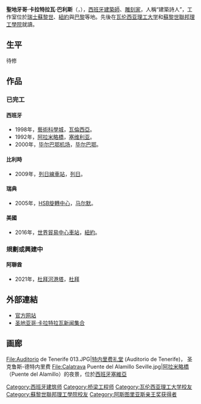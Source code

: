 {{Expand language|1=en|time=2021-12-13T19:13:17+00:00}}
{{noteTA
|T=zh-hans:圣地亚哥·卡拉特拉瓦; zh-hant:聖地牙哥·卡拉特拉瓦;
|1=zh-hans:圣地亚哥; zh-hant:聖地牙哥;
}}
{{Infobox engineer
| image               = Santiago Calatrava (cropped).jpg
| image_size          = 200
| caption             = 2010年的巴利斯
| name                = 聖地牙哥·卡拉特拉瓦·巴利斯<br>Santiago Calatrava Valls
|nationality          = {{SPA}}
|birth_date           = {{birth date and age|1951|7|28|df=y}}
|birth_place          = {{SPA}}[[瓦伦西亚|瓦伦西亚]]
|death_date           =
|death_place          =
|education            = [[瓦伦西亚理工大学|瓦伦西亚理工大学]]<br />[[苏黎世联邦理工学院|苏黎世联邦理工学院]]
|spouse               =
|parents              =
|children             =
|discipline           = [[结构工程|结构工程]]<br>建筑师<br>[[雕刻家|雕刻家]]
|institutions         = 结构工程学院
|practice_name        = Santiago Calatrava
|significant_projects = [[雅典奥林匹克体育中心|雅典奥林匹克体育中心]]<br />[[特内里费礼堂|特内里费礼堂]]<br />[[阿拉米略桥|阿拉米略桥]]<br />[[Chords_Bridge|Chords Bridge]]<br />[[艺术科学城|艺术科学城]]<br />[[列日-吉耶曼车站|列日-吉耶曼车站]]<br />[[Museum_of_Tomorrow|Museum of Tomorrow]]
|significant_design   =
|significant_advance  =
|significant_awards   =  [[欧洲建筑奖|欧洲建筑奖]]<br /> [[美国建筑师学会金奖|美国建筑师学会金奖]]<br />[[IStructE|IStructE]] Gold Medal<br />[[Eugene_McDermott|Eugene McDermott]] Award<br />[[阿斯图里亚斯亲王奖|阿斯图里亚斯亲王奖]]<br />[[Auguste_Perret_Prize|Auguste Perret Prize]]
}}
{{Spanish name|Calatrava|Valls}}
'''聖地牙哥·卡拉特拉瓦·巴利斯'''（{{lang-es|'''Santiago Calatrava Valls'''}}，{{bd|1951年|7月28日|catIdx=C}}），[[西班牙|西班牙]][[建築師|建築師]]、[[雕刻家|雕刻家]]，人稱“建築詩人”，工作室位於[[瑞士|瑞士]][[蘇黎世|蘇黎世]]、[[紐約|紐約]]與[[巴黎|巴黎]]等地。先後在[[瓦伦西亚理工大学|瓦伦西亚理工大学]]和[[蘇黎世聯邦理工學院|蘇黎世聯邦理工學院]]就讀。

== 生平 ==
待修

== 作品 ==
=== 已完工 ===
==== 西班牙 ====
* 1998年，[[藝術科學城|藝術科學城]]，{{SPN}}[[瓦倫西亞|瓦倫西亞]]。
* 1992年，[[阿拉米略橋|阿拉米略橋]]，{{SPN}}[[塞维利亚|塞维利亚]]。
* 2000年，[[毕尔巴鄂机场|毕尔巴鄂机场]]，{{SPN}}[[毕尔巴鄂|毕尔巴鄂]]。

==== 比利時 ====
* 2009年，[[列日線車站|列日線車站]]，{{BEL}}[[列日|列日]]。

==== 瑞典 ====
* 2005年，[[HSB旋轉中心|HSB旋轉中心]]，{{SWE}}[[马尔默|马尔默]]。

==== 美國 ====
* 2016年，[[世界貿易中心車站_(PATH)|世界貿易中心車站]]，{{USA}}[[紐約|紐約]]。

=== 規劃或興建中 ===
==== 阿聯酋 ====
* 2021年，[[杜拜河港塔|杜拜河港塔]]，{{UAE}}[[杜拜|杜拜]]

== 外部連結 ==
* [http://www.calatrava.com/ 官方网站] {{Wayback|url=http://www.calatrava.com/ |date=20180803003700 }}
* [http://www.architectureupdate.com/architects/Santiago_Calatrava.aspx 圣地亚哥·卡拉特拉瓦新闻集合] {{Wayback|url=http://www.architectureupdate.com/architects/Santiago_Calatrava.aspx |date=20090923110626 }}

== 画廊 ==
<gallery>
File:Auditorio de Tenerife 013.JPG|[[特内里费礼堂|特内里费礼堂]] (Auditorio de Tenerife)， 圣克鲁斯-德特内里费
File:Calatrava Puente del Alamillo Seville.jpg|[[阿拉米略橋|阿拉米略橋]]（Puente del Alamillo）的夜景，位於[[西班牙|西班牙]][[塞維亞|塞維亞]]
</gallery>

{{阿斯图里亚斯亲王奖获得者|arts}}
{{Authority control}}
{{DEFAULTSORT:Calatrava, Santiago}}

[[Category:西班牙建筑师|Category:西班牙建筑师]]
[[Category:桥梁工程师|Category:桥梁工程师]]
[[Category:瓦伦西亚理工大学校友|Category:瓦伦西亚理工大学校友]]
[[Category:蘇黎世聯邦理工學院校友|Category:蘇黎世聯邦理工學院校友]]
[[Category:阿斯图里亚斯亲王奖获得者|Category:阿斯图里亚斯亲王奖获得者]]